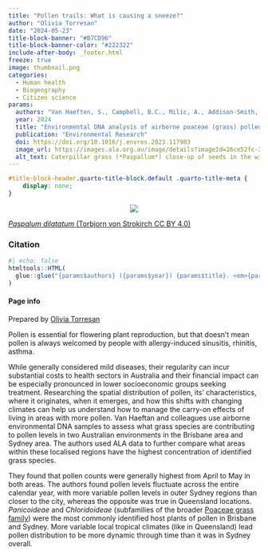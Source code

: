 ```yaml
---
title: "Pollen trails: What is causing a sneeze?"
author: "Olivia Torresan"
date: "2024-05-23"
title-block-banner: "#B7CD96"
title-block-banner-color: "#222322"
include-after-body: _footer.html
freeze: true
image: thumbnail.png 
categories:
  - Human health
  - Biogeography
  - Citizen science
params:
  authors: "Van Haeften, S., Campbell, B.C., Milic, A., Addison-Smith, E., Al Kouba, J., Beggs, P.J, Davies, J.M"
  year: 2024
  title: "Environmental DNA analysis of airborne poaceae (grass) pollen reveals taxonomic diversity across seasons and climate zones"
  publication: "Environmental Research"
  doi: https://doi.org/10.1016/j.envres.2023.117983
  image_url: https://images.ala.org.au/image/details?imageId=26ce52fc-2eb9-4156-9a3b-dcf05a4a7d33
  alt_text: Caterpillar grass (*Paspallum*) close-up of seeds in the wind  
---
```


<!-- remove metadata section -->

```css
#title-block-header.quarto-title-block.default .quarto-title-meta {
    display: none;
}
```

<!-- Side panel -->

::: column-page
::: paper-side-column
<center>

::: {.col-image layout-ncol="1" style="margin-left: auto; margin-right: auto;"}
<!-- add image url -->

<img src="https://ala-images.s3.ap-southeast-2.amazonaws.com/store/3/3/d/7/26ce52fc-2eb9-4156-9a3b-dcf05a4a7d33/original" class="rounded"/></img>
:::

</center>

::: figure-caption
<!-- edit caption -->

[*Paspalum dilatatum* (Torbjorn von Strokirch CC BY 4.0)](https://images.ala.org.au/image/details?imageId=26ce52fc-2eb9-4156-9a3b-dcf05a4a7d33)
:::

### Citation

```r
#| echo: false
htmltools::HTML(
  glue::glue("{params$authors} ({params$year}) {params$title}. <em>{params$publication}</em> <a href='{params$doi}' target='_blank'>{params$doi}</a>")
)
```

#### Page info

Prepared by [Olivia Torresan](https://labs.ala.org.au/about/Torresan_Olivia/)
:::

<!-- Main panel description -->

::: paper-main-column

Pollen is essential for flowering plant reproduction, but that doesn't mean pollen is always welcomed by people with allergy-induced sinusitis, rhinitis, asthma. 

While generally considered mild diseases, their regularity can incur substantial costs to health sectors in Australia and their financial impact can be especially pronounced in lower socioeconomic groups seeking treatment. Researching the spatial distribution of pollen, its' characteristics, where it originates, when it emerges, and how this shifts with changing climates can help us understand how to manage the carry-on effects of living in areas with more pollen. Van Haeftan and colleagues use airborne environmental DNA samples to assess what grass species are contributing to pollen levels in two Australian environments in the Brisbane area and Sydney area. The authors used ALA data to further compare what areas within these localised regions have the highest concentration of identified grass species. 

They found that pollen counts were generally highest from April to May in both areas. The authors found pollen levels fluctuate across the entire calendar year, with more variable pollen levels in outer Sydney regions than closer to the city, whereas the opposite was true in Queensland locations. *Panicoideae* and *Chloridoideae* (subfamilies of the broader 
[Poaceae grass family](https://bie.ala.org.au/species/https://id.biodiversity.org.au/taxon/apni/51644646)) were the most commonly identified host plants of pollen in Brisbane and Sydney. More variable local tropical climates (like in Queensland) lead pollen distribution to be more dynamic through time than it was in Sydney overall.

:::
:::
